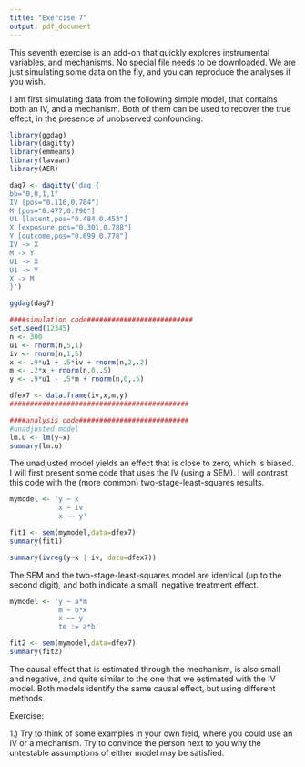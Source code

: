 ---
title: "Exercise 7"
output: pdf_document
---

This seventh exercise is an add-on that quickly explores instrumental variables, and mechanisms. No special file needs to be downloaded. We are just simulating some data on the fly, and you can reproduce the analyses if you wish. 

I am first simulating data from the following simple model, that contains both an IV, and a mechanism. Both of them can be used to recover the true effect, in the presence of unobserved confounding. 


```{r, message=FALSE, warning=FALSE}
library(ggdag)
library(dagitty)
library(emmeans)
library(lavaan)
library(AER)

dag7 <- dagitty('dag {
bb="0,0,1,1"
IV [pos="0.116,0.784"]
M [pos="0.477,0.790"]
U1 [latent,pos="0.484,0.453"]
X [exposure,pos="0.301,0.788"]
Y [outcome,pos="0.699,0.778"]
IV -> X
M -> Y
U1 -> X
U1 -> Y
X -> M
}')

ggdag(dag7)
```


```{r, message=FALSE, warning=FALSE}
####simulation code##########################
set.seed(12345)
n <- 300
u1 <- rnorm(n,5,1)
iv <- rnorm(n,1,5)
x <- .9*u1 + .5*iv + rnorm(n,2,.2)
m <- .2*x + rnorm(n,0,.5)
y <- .9*u1 - .5*m + rnorm(n,0,.5)

dfex7 <- data.frame(iv,x,m,y)
############################################

####analysis code###########################
#unadjusted model
lm.u <- lm(y~x)
summary(lm.u)
```

The unadjusted model yields an effect that is close to zero, which is biased. I will first present some code that uses the IV (using a SEM). I will contrast this code with the (more common) two-stage-least-squares results. 

```{r}
mymodel <- 'y ~ x
            x ~ iv
            x ~~ y'

fit1 <- sem(mymodel,data=dfex7)
summary(fit1)
```

```{r}
summary(ivreg(y~x | iv, data=dfex7))
```
The SEM and the two-stage-least-squares model are identical (up to the second digit), and both indicate a small, negative treatment effect. 

```{r}
mymodel <- 'y ~ a*m
            m ~ b*x
            x ~~ y
            te := a*b'

fit2 <- sem(mymodel,data=dfex7)
summary(fit2)
```

The causal effect that is estimated through the mechanism, is also small and negative, and quite similar to the one that we estimated with the IV model. Both models identify the same causal effect, but using different methods.

Exercise:

1.) Try to think of some examples in your own field, where you could use an IV or a mechanism. Try to convince the person next to you why the untestable assumptions of either model may be satisfied. 